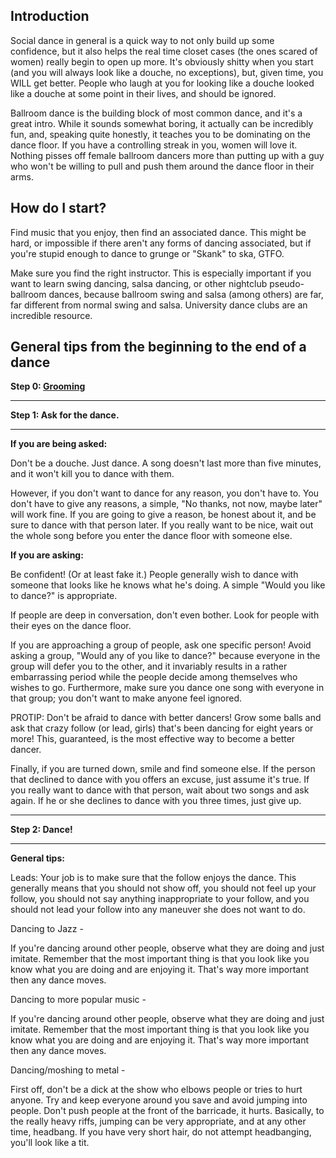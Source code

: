 ==Introduction==
Social dance in general is a quick way to not only build up some confidence, but it also helps the real time closet cases (the ones scared of women) really begin to open up more. It's obviously shitty when you start (and you will always look like a douche, no exceptions), but, given time, you WILL get better. People who laugh at you for looking like a douche looked like a douche at some point in their lives, and should be ignored.

Ballroom dance is the building block of most common dance, and it's a great intro. While it sounds somewhat boring, it actually can be incredibly fun, and, speaking quite honestly, it teaches you to be dominating on the dance floor. If you have a controlling streak in you, women will love it. Nothing pisses off female ballroom dancers more than putting up with a guy who won't be willing to pull and push them around the dance floor in their arms.

==How do I start?==

Find music that you enjoy, then find an associated dance. This might be hard, or impossible if there aren't any forms of dancing associated, but if you're stupid enough to dance to grunge or "Skank" to ska, GTFO.

Make sure you find the right instructor. This is especially important if you want to learn swing dancing, salsa dancing, or other nightclub pseudo-ballroom dances, because ballroom swing and salsa (among others) are far, far different from normal swing and salsa. University dance clubs are an incredible resource.

==General tips from the beginning to the end of a dance==
'''Step 0: [[Grooming]]'''
----
'''Step 1: Ask for the dance.'''
----
'''If you are being asked:''' 

Don't be a douche. Just dance. A song doesn't last more than five minutes, and it won't kill you to dance with them. 

However, if you don't want to dance for any reason, you don't have to. You don't have to give any reasons, a simple, "No thanks, not now, maybe later" will work fine. If you are going to give a reason, be honest about it, and be sure to dance with that person later. If you really want to be nice, wait out the whole song before you enter the dance floor with someone else. 

'''If you are asking:''' 

Be confident! (Or at least fake it.) People generally wish to dance with someone that looks like he knows what he's doing. A simple "Would you like to dance?" is appropriate.

If people are deep in conversation, don't even bother. Look for people with their eyes on the dance floor.

If you are approaching a group of people, ask one specific person! Avoid asking a group, "Would any of you like to dance?" because everyone in the group will defer you to the other, and it invariably results in a rather embarrassing period while the people decide among themselves who wishes to go. Furthermore, make sure you dance one song with everyone in that group; you don't want to make anyone feel ignored. 

PROTIP: Don't be afraid to dance with better dancers! Grow some balls and ask that crazy follow (or lead, girls) that's been dancing for eight years or more! This, guaranteed, is the most effective way to become a better dancer.

Finally, if you are turned down, smile and find someone else. If the person that declined to dance with you offers an excuse, just assume it's true. If you really want to dance with that person, wait about two songs and ask again. If he or she declines to dance with you three times, just give up. 
----
'''Step 2: Dance!'''
----
'''General tips:'''

Leads: Your job is to make sure that the follow enjoys the dance. This generally means that you should not show off, you should not feel up your follow, you should not say anything inappropriate to your follow, and you should not lead your follow into any maneuver she does not want to do.

Dancing to Jazz -

If you're dancing around other people, observe what they are doing and just imitate. Remember that the most important thing is that you look like you know what you are doing and are enjoying it. That's way more important then any dance moves.

Dancing to more popular music -

If you're dancing around other people, observe what they are doing and just imitate. Remember that the most important thing is that you look like you know what you are doing and are enjoying it. That's way more important then any dance moves.

Dancing/moshing to metal -

First off, don't be a dick at the show who elbows people or tries to hurt anyone. Try and keep everyone around you save and avoid jumping into people. Don't push people at the front of the barricade, it hurts. Basically, to the really heavy riffs, jumping can be very appropriate, and at any other time, headbang. If you have very short hair, do not attempt headbanging, you'll look like a tit.
